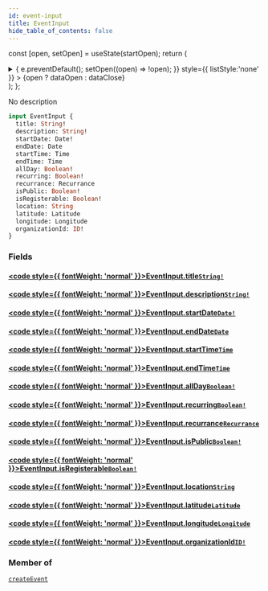 ```yaml
---
id: event-input
title: EventInput
hide_table_of_contents: false
---
```






const [open, setOpen] = useState(startOpen);
return (
<details {...(open ? { open: true } : {})} className="details" style={{ border:'none', boxShadow:'none', background:'var(--ifm-background-color)' }}>
<summary
onClick={(e) => {
e.preventDefault();
setOpen((open) => !open);
}}
style={{ listStyle:'none' }} >
{open ? dataOpen : dataClose}
</summary>
{open && children}
</details>
);
};

No description

```graphql
input EventInput {
  title: String!
  description: String!
  startDate: Date!
  endDate: Date
  startTime: Time
  endTime: Time
  allDay: Boolean!
  recurring: Boolean!
  recurrance: Recurrance
  isPublic: Boolean!
  isRegisterable: Boolean!
  location: String
  latitude: Latitude
  longitude: Longitude
  organizationId: ID!
}
```

### Fields

#### [<code style={{ fontWeight: 'normal' }}>EventInput.<b>title</b></code>](#)<Bullet />[`String!`](/schema/scalars/string) <Badge class="secondary" text="non-null"/> <Badge class="secondary" text="scalar"/>

>

#### [<code style={{ fontWeight: 'normal' }}>EventInput.<b>description</b></code>](#)<Bullet />[`String!`](/schema/scalars/string) <Badge class="secondary" text="non-null"/> <Badge class="secondary" text="scalar"/>

>

#### [<code style={{ fontWeight: 'normal' }}>EventInput.<b>startDate</b></code>](#)<Bullet />[`Date!`](/schema/scalars/date) <Badge class="secondary" text="non-null"/> <Badge class="secondary" text="scalar"/>

>

#### [<code style={{ fontWeight: 'normal' }}>EventInput.<b>endDate</b></code>](#)<Bullet />[`Date`](/schema/scalars/date) <Badge class="secondary" text="scalar"/>

>

#### [<code style={{ fontWeight: 'normal' }}>EventInput.<b>startTime</b></code>](#)<Bullet />[`Time`](/schema/scalars/time) <Badge class="secondary" text="scalar"/>

>

#### [<code style={{ fontWeight: 'normal' }}>EventInput.<b>endTime</b></code>](#)<Bullet />[`Time`](/schema/scalars/time) <Badge class="secondary" text="scalar"/>

>

#### [<code style={{ fontWeight: 'normal' }}>EventInput.<b>allDay</b></code>](#)<Bullet />[`Boolean!`](/schema/scalars/boolean) <Badge class="secondary" text="non-null"/> <Badge class="secondary" text="scalar"/>

>

#### [<code style={{ fontWeight: 'normal' }}>EventInput.<b>recurring</b></code>](#)<Bullet />[`Boolean!`](/schema/scalars/boolean) <Badge class="secondary" text="non-null"/> <Badge class="secondary" text="scalar"/>

>

#### [<code style={{ fontWeight: 'normal' }}>EventInput.<b>recurrance</b></code>](#)<Bullet />[`Recurrance`](/schema/enums/recurrance) <Badge class="secondary" text="enum"/>

>

#### [<code style={{ fontWeight: 'normal' }}>EventInput.<b>isPublic</b></code>](#)<Bullet />[`Boolean!`](/schema/scalars/boolean) <Badge class="secondary" text="non-null"/> <Badge class="secondary" text="scalar"/>

>

#### [<code style={{ fontWeight: 'normal' }}>EventInput.<b>isRegisterable</b></code>](#)<Bullet />[`Boolean!`](/schema/scalars/boolean) <Badge class="secondary" text="non-null"/> <Badge class="secondary" text="scalar"/>

>

#### [<code style={{ fontWeight: 'normal' }}>EventInput.<b>location</b></code>](#)<Bullet />[`String`](/schema/scalars/string) <Badge class="secondary" text="scalar"/>

>

#### [<code style={{ fontWeight: 'normal' }}>EventInput.<b>latitude</b></code>](#)<Bullet />[`Latitude`](/schema/scalars/latitude) <Badge class="secondary" text="scalar"/>

>

#### [<code style={{ fontWeight: 'normal' }}>EventInput.<b>longitude</b></code>](#)<Bullet />[`Longitude`](/schema/scalars/longitude) <Badge class="secondary" text="scalar"/>

>

#### [<code style={{ fontWeight: 'normal' }}>EventInput.<b>organizationId</b></code>](#)<Bullet />[`ID!`](/schema/scalars/id) <Badge class="secondary" text="non-null"/> <Badge class="secondary" text="scalar"/>

>

### Member of

[`createEvent`](/schema/mutations/create-event) <Badge class="secondary" text="mutation"/>
